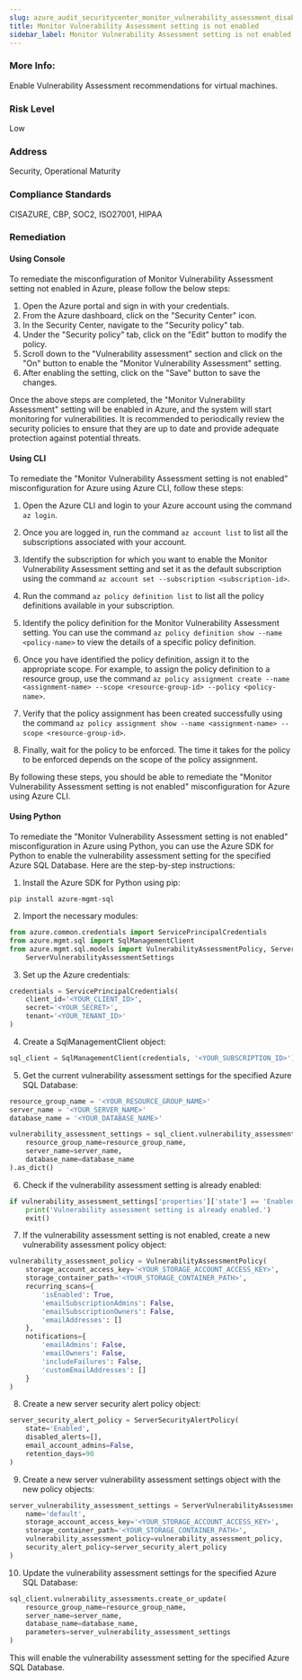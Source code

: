 ```yaml
---
slug: azure_audit_securitycenter_monitor_vulnerability_assessment_disabled
title: Monitor Vulnerability Assessment setting is not enabled
sidebar_label: Monitor Vulnerability Assessment setting is not enabled
---
```


### More Info:

Enable Vulnerability Assessment recommendations for virtual machines.

### Risk Level

Low

### Address

Security, Operational Maturity

### Compliance Standards

CISAZURE, CBP, SOC2, ISO27001, HIPAA
### Remediation

#### Using Console

To remediate the misconfiguration of Monitor Vulnerability Assessment setting not enabled in Azure, please follow the below steps:

1. Open the Azure portal and sign in with your credentials.
2. From the Azure dashboard, click on the "Security Center" icon.
3. In the Security Center, navigate to the "Security policy" tab.
4. Under the "Security policy" tab, click on the "Edit" button to modify the policy.
5. Scroll down to the "Vulnerability assessment" section and click on the "On" button to enable the "Monitor Vulnerability Assessment" setting.
6. After enabling the setting, click on the "Save" button to save the changes.

Once the above steps are completed, the "Monitor Vulnerability Assessment" setting will be enabled in Azure, and the system will start monitoring for vulnerabilities. It is recommended to periodically review the security policies to ensure that they are up to date and provide adequate protection against potential threats.

#### Using CLI

To remediate the "Monitor Vulnerability Assessment setting is not enabled" misconfiguration for Azure using Azure CLI, follow these steps:

1. Open the Azure CLI and login to your Azure account using the command `az login`.

2. Once you are logged in, run the command `az account list` to list all the subscriptions associated with your account.

3. Identify the subscription for which you want to enable the Monitor Vulnerability Assessment setting and set it as the default subscription using the command `az account set --subscription <subscription-id>`.

4. Run the command `az policy definition list` to list all the policy definitions available in your subscription.

5. Identify the policy definition for the Monitor Vulnerability Assessment setting. You can use the command `az policy definition show --name <policy-name>` to view the details of a specific policy definition.

6. Once you have identified the policy definition, assign it to the appropriate scope. For example, to assign the policy definition to a resource group, use the command `az policy assignment create --name <assignment-name> --scope <resource-group-id> --policy <policy-name>`.

7. Verify that the policy assignment has been created successfully using the command `az policy assignment show --name <assignment-name> --scope <resource-group-id>`.

8. Finally, wait for the policy to be enforced. The time it takes for the policy to be enforced depends on the scope of the policy assignment.

By following these steps, you should be able to remediate the "Monitor Vulnerability Assessment setting is not enabled" misconfiguration for Azure using Azure CLI.

#### Using Python

To remediate the "Monitor Vulnerability Assessment setting is not enabled" misconfiguration in Azure using Python, you can use the Azure SDK for Python to enable the vulnerability assessment setting for the specified Azure SQL Database. Here are the step-by-step instructions:

1. Install the Azure SDK for Python using pip:

```
pip install azure-mgmt-sql
```

2. Import the necessary modules:

```python
from azure.common.credentials import ServicePrincipalCredentials
from azure.mgmt.sql import SqlManagementClient
from azure.mgmt.sql.models import VulnerabilityAssessmentPolicy, ServerSecurityAlertPolicy, \
    ServerVulnerabilityAssessmentSettings
```

3. Set up the Azure credentials:

```python
credentials = ServicePrincipalCredentials(
    client_id='<YOUR_CLIENT_ID>',
    secret='<YOUR_SECRET>',
    tenant='<YOUR_TENANT_ID>'
)
```

4. Create a SqlManagementClient object:

```python
sql_client = SqlManagementClient(credentials, '<YOUR_SUBSCRIPTION_ID>')
```

5. Get the current vulnerability assessment settings for the specified Azure SQL Database:

```python
resource_group_name = '<YOUR_RESOURCE_GROUP_NAME>'
server_name = '<YOUR_SERVER_NAME>'
database_name = '<YOUR_DATABASE_NAME>'

vulnerability_assessment_settings = sql_client.vulnerability_assessments.get(
    resource_group_name=resource_group_name,
    server_name=server_name,
    database_name=database_name
).as_dict()
```

6. Check if the vulnerability assessment setting is already enabled:

```python
if vulnerability_assessment_settings['properties']['state'] == 'Enabled':
    print('Vulnerability assessment setting is already enabled.')
    exit()
```

7. If the vulnerability assessment setting is not enabled, create a new vulnerability assessment policy object:

```python
vulnerability_assessment_policy = VulnerabilityAssessmentPolicy(
    storage_account_access_key='<YOUR_STORAGE_ACCOUNT_ACCESS_KEY>',
    storage_container_path='<YOUR_STORAGE_CONTAINER_PATH>',
    recurring_scans={
        'isEnabled': True,
        'emailSubscriptionAdmins': False,
        'emailSubscriptionOwners': False,
        'emailAddresses': []
    },
    notifications={
        'emailAdmins': False,
        'emailOwners': False,
        'includeFailures': False,
        'customEmailAddresses': []
    }
)
```

8. Create a new server security alert policy object:

```python
server_security_alert_policy = ServerSecurityAlertPolicy(
    state='Enabled',
    disabled_alerts=[],
    email_account_admins=False,
    retention_days=90
)
```

9. Create a new server vulnerability assessment settings object with the new policy objects:

```python
server_vulnerability_assessment_settings = ServerVulnerabilityAssessmentSettings(
    name='default',
    storage_account_access_key='<YOUR_STORAGE_ACCOUNT_ACCESS_KEY>',
    storage_container_path='<YOUR_STORAGE_CONTAINER_PATH>',
    vulnerability_assessment_policy=vulnerability_assessment_policy,
    security_alert_policy=server_security_alert_policy
)
```

10. Update the vulnerability assessment settings for the specified Azure SQL Database:

```python
sql_client.vulnerability_assessments.create_or_update(
    resource_group_name=resource_group_name,
    server_name=server_name,
    database_name=database_name,
    parameters=server_vulnerability_assessment_settings
)
```

This will enable the vulnerability assessment setting for the specified Azure SQL Database.



